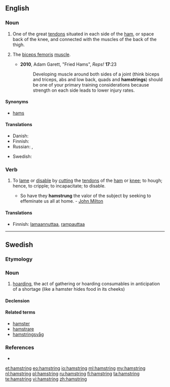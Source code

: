 ==English==

===Noun===
{{en-noun}}

# {{anatomy}} One of the great [[tendon]]s situated in each side of the [[ham]], or space back of the knee, and connected with the muscles of the back of the thigh.
# {{informal}} The [[biceps femoris]] [[muscle]].
#* '''2010''', Adam Garett, "Fried Hams", ''Reps!'' '''17''':23
#*: Developing muscle around both sides of a joint (think biceps and triceps, abs and low back, quads and '''hamstrings''') should be one of your primary training considerations because strength on each side leads to lower injury rates.

====Synonyms====
* {{sense|biceps femoris}} [[hams]]

====Translations====
{{trans-top|One of the great tendons situated in each side of the ham, or space back of the knee}}
* Danish: {{t|da|hase}}
* Finnish: {{t-|fi|kinnerjänne}}
* Russian: {{t-|ru|подколенное сухожилие|n|tr=podkolénnoje suxožílije|sc=Cyrl}}, {{qualifier|colloquial}} {{t+|ru|поджилки|f|p|tr=podžílki|sc=Cyrl}}
{{trans-mid}}
* Swedish: {{t|sv|hassena|c}}
{{trans-bottom}}

{{trans-see|biceps femoris}}

===Verb===
{{en-verb|hamstrings|hamstringing|hamstrung}}

# {{transitive}} To [[lame]] or [[disable]] by [[cut]]ting the [[tendon]]s of the [[ham]] or [[knee]]; to hough; hence, to cripple; to incapacitate; to disable.
#* So have they '''hamstrung''' the valor of the subject by seeking to effeminate us all at home. - [[w:John Milton|John Milton]]

====Translations====
{{trans-top|To lame or disable by cutting the tendons of the ham or knee; to hough; hence, to cripple; to incapacitate; to disable}}
* Finnish: [[lamaannuttaa]], [[rampauttaa]]
{{trans-mid}}
{{trans-bottom}}

----

==Swedish==

===Etymology===
{{suffix|hamstra|ing|lang=sv}}

===Noun===
{{sv-noun|g=c}}

# [[hoarding]], the act of gathering or hoarding consumables in anticipation of a shortage (like a hamster hides food in its cheeks)

====Declension====
{{sv-noun-unc-irreg-c|2=hamstringen}}

====Related terms====
* [[hamster]]
* [[hamstrare]]
* [[hamstringsvåg]]

===References===
* {{R:SAOL}}

[[et:hamstring]]
[[eo:hamstring]]
[[io:hamstring]]
[[ml:hamstring]]
[[my:hamstring]]
[[nl:hamstring]]
[[pl:hamstring]]
[[ru:hamstring]]
[[fi:hamstring]]
[[ta:hamstring]]
[[te:hamstring]]
[[vi:hamstring]]
[[zh:hamstring]]
